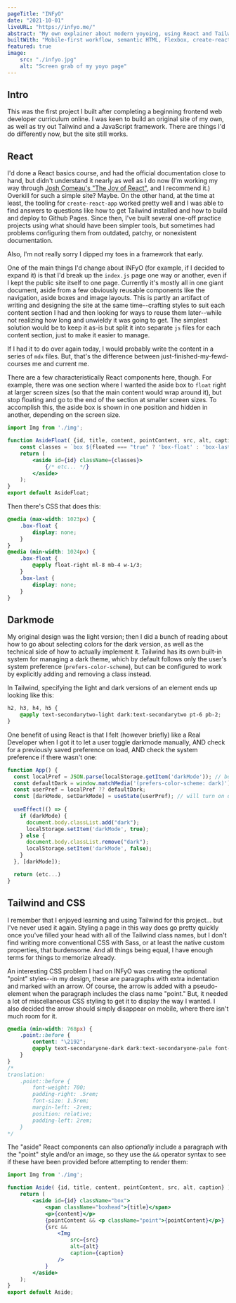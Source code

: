 ```yaml
---
pageTitle: "INFyO"
date: "2021-10-01"
liveURL: "https://infyo.me/"
abstract: "My own explainer about modern yoyoing, using React and Tailwind."
builtWith: "Mobile-first workflow, semantic HTML, Flexbox, create-react-app, Tailwind CSS, darkmode functionality"
featured: true
image: 
    src: "./infyo.jpg"
    alt: "Screen grab of my yoyo page"
---
```


## Intro

This was the first project I built after completing a beginning frontend web developer curriculum online. I was keen to build an original site of my own, as well as try out Tailwind and a JavaScript framework. There are things I'd do differently now, but the site still works.

## React

I'd done a React basics course, and had the official documentation close to hand, but didn't understand it nearly as well as I do now (I'm working my way through [Josh Comeau's "The Joy of React"](https://www.joyofreact.com/), and I recommend it.) Overkill for such a simple site? Maybe. On the other hand, at the time at least, the tooling for `create-react-app` worked pretty well and I was able to find answers to questions like how to get Tailwind installed and how to build and deploy to Github Pages. Since then, I've built several one-off practice projects using what should have been simpler tools, but sometimes had problems configuring them from outdated, patchy, or nonexistent documentation.

Also, I'm not really sorry I dipped my toes in a framework that early.

One of the main things I'd change about INFyO (for example, if I decided to expand it) is that I'd break up the `index.js` page one way or another, even if I kept the public site itself to one page. Currently it's mostly all in one giant document, aside from a few obviously reusable components like the navigation, aside boxes and image layouts. This is partly an artifact of writing and designing the site at the same time--crafting styles to suit each content section I had and then looking for ways to reuse them later--while not realizing how long and unwieldy it was going to get. The simplest solution would be to keep it as-is but split it into separate `js` files for each content section, just to make it easier to manage. 

If I had it to do over again today, I would probably write the content in a series of `mdx` files. But, that's the difference between just-finished-my-fewd-courses me and current me.

There are a few characteristically React components here, though. For example, there was one section where I wanted the aside box to `float` right at larger screen sizes (so that the main content would wrap around it), but stop floating and go to the end of the section at smaller screen sizes. To accomplish this, the aside box is shown in one position and hidden in another, depending on the screen size. 

```jsx
import Img from './img';

function AsideFloat( {id, title, content, pointContent, src, alt, caption, floated} ) {
    const classes = `box ${floated === "true" ? 'box-float' : 'box-last'}`;
    return (
        <aside id={id} className={classes}>
            {/* etc... */}
        </aside>
    );
}
export default AsideFloat;
```

Then there's CSS that does this:

```css
@media (max-width: 1023px) {
    .box-float {
        display: none;
    }
}
@media (min-width: 1024px) {
    .box-float {
        @apply float-right ml-8 mb-4 w-1/3;
    }
    .box-last {
        display: none;
    }
}
```

## Darkmode

My original design was the light version; then I did a bunch of reading about how to go about selecting colors for the dark version, as well as the technical side of how to actually implement it. Tailwind has its own built-in system for managing a dark theme, which by default follows only the user's system preference (`prefers-color-scheme`), but can be configured to work by explicitly adding and removing a class instead.

In Tailwind, specifying the light and dark versions of an element ends up looking like this:

```css
h2, h3, h4, h5 {
    @apply text-secondarytwo-light dark:text-secondarytwo pt-6 pb-2;
}
```
One benefit of using React is that I felt (however briefly) like a Real Developer when I got it to let a user toggle darkmode manually, AND check for a previously saved preference on load, AND check the system preference if there wasn't one:

```jsx
function App() {
  const localPref = JSON.parse(localStorage.getItem('darkMode')); // boolean or null
  const defaultDark = window.matchMedia('(prefers-color-scheme: dark)').matches; // boolean
  const userPref = localPref ?? defaultDark;
  const [darkMode, setDarkMode] = useState(userPref); // will turn on darkMode if evaluated to true
  
  useEffect(() => {
    if (darkMode) {
      document.body.classList.add("dark");
      localStorage.setItem('darkMode', true);
    } else {
      document.body.classList.remove("dark");
      localStorage.setItem('darkMode', false);
    }
  }, [darkMode]);

  return (etc...)
}
```

## Tailwind and CSS

I remember that I enjoyed learning and using Tailwind for this project... but I've never used it again. Styling a page in this way does go pretty quickly once you've filled your head with all of the Tailwind class names, but I don't find writing more conventional CSS with Sass, or at least the native custom properties, that burdensome. And all things being equal, I have enough terms for things to memorize already. 

An interesting CSS problem I had on INFyO was creating the optional "point" styles--in my design, these are paragraphs with extra indentation and marked with an arrow. Of course, the arrow is added with a pseudo-element when the paragraph includes the class name "point." But, it needed a lot of miscellaneous CSS styling to get it to display the way I wanted. I also decided the arrow should simply disappear on mobile, where there isn't much room for it.

```css
@media (min-width: 768px) {
    .point::before {
        content: "\2192";
        @apply text-secondaryone-dark dark:text-secondaryone-pale font-bold pr-2 text-2xl -ml-8 relative pl-8;
    }
}
/* 
translation:
    .point::before {
        font-weight: 700;
        padding-right: .5rem;
        font-size: 1.5rem;
        margin-left: -2rem;
        position: relative;
        padding-left: 2rem;   
    }
*/
```

The "aside" React components can also _optionally_ include a paragraph with the "point" style and/or an image, so they use the `&&` operator syntax to see if these have been provided before attempting to render them:

```jsx
import Img from './img';

function Aside( {id, title, content, pointContent, src, alt, caption} ) {
    return (
        <aside id={id} className="box">
            <span className="boxhead">{title}</span>
            <p>{content}</p>
            {pointContent && <p className="point">{pointContent}</p>}
            {src &&
                <Img 
                    src={src}
                    alt={alt}
                    caption={caption}
                />
            }
        </aside>
    );
}
export default Aside;
```